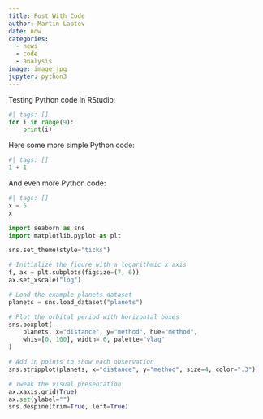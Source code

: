 ```yaml
---
title: Post With Code
author: Martin Laptev
date: now
categories:
  - news
  - code
  - analysis
image: image.jpg
jupyter: python3
---
```


Testing Python code in RStudio:

```python
#| tags: []
for i in range(9):
    print(i)
```

Here some more simple Python code:

```python
#| tags: []
1 + 1
```

And even more Python code:

```python
#| tags: []
x = 5
x
```
```python
import seaborn as sns
import matplotlib.pyplot as plt

sns.set_theme(style="ticks")

# Initialize the figure with a logarithmic x axis
f, ax = plt.subplots(figsize=(7, 6))
ax.set_xscale("log")

# Load the example planets dataset
planets = sns.load_dataset("planets")

# Plot the orbital period with horizontal boxes
sns.boxplot(
    planets, x="distance", y="method", hue="method",
    whis=[0, 100], width=.6, palette="vlag"
)

# Add in points to show each observation
sns.stripplot(planets, x="distance", y="method", size=4, color=".3")

# Tweak the visual presentation
ax.xaxis.grid(True)
ax.set(ylabel="")
sns.despine(trim=True, left=True)
```


